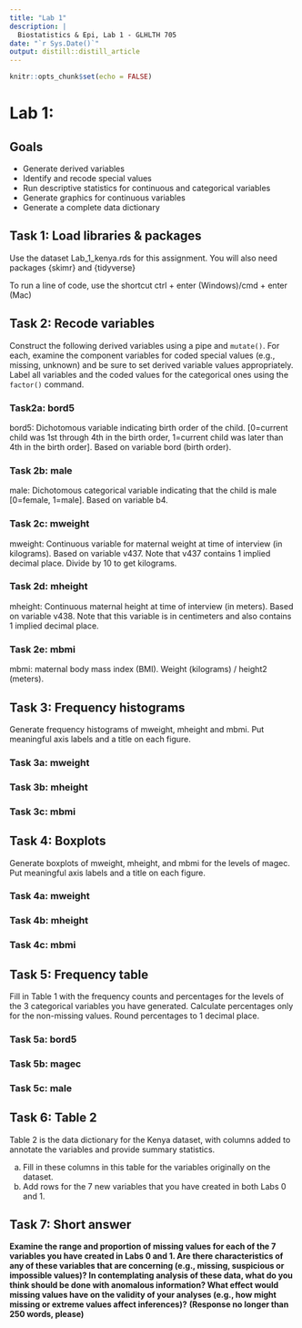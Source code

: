 ```yaml
---
title: "Lab 1"
description: |
  Biostatistics & Epi, Lab 1 - GLHLTH 705
date: "`r Sys.Date()`"
output: distill::distill_article
---
```


```r
knitr::opts_chunk$set(echo = FALSE)
```


# Lab 1: {.tabset}

## Goals

* Generate derived variables
* Identify and recode special values 
* Run descriptive statistics for continuous and categorical variables 
* Generate graphics for continuous variables 
* Generate a complete data dictionary

## Task 1: Load libraries & packages

Use the dataset Lab_1_kenya.rds for this assignment. You will also need packages {skimr} and {tidyverse}


To run a line of code, use the shortcut ctrl + enter (Windows)/cmd + enter (Mac)


## Task 2: Recode variables

Construct the following derived variables using a pipe and `mutate()`. For each, examine the component variables for coded special values (e.g., missing, unknown) and be sure to set derived variable values appropriately.  Label all variables and the coded values for the categorical ones using the `factor()` command.

### Task2a: bord5

bord5: Dichotomous variable indicating birth order of the child. [0=current child was 1st through 4th in the birth order, 1=current child was later than 4th in the birth order]. Based on variable bord (birth order).


### Task 2b: male

male: Dichotomous categorical variable indicating that the child is male [0=female, 1=male]. Based on variable b4.


### Task 2c: mweight

mweight: Continuous variable for maternal weight at time of interview (in kilograms). Based on variable v437. Note that v437 contains 1 implied decimal place. Divide by 10 to get kilograms. 


### Task 2d: mheight

mheight:  Continuous maternal height at time of interview (in meters). Based on variable v438. Note that this variable is in centimeters and also contains 1 implied decimal place.



### Task 2e: mbmi

mbmi: maternal body mass index (BMI).  Weight (kilograms) / height2 (meters). 



## Task 3: Frequency histograms

Generate frequency histograms of mweight, mheight and mbmi.  Put meaningful axis labels and a title on each figure.


### Task 3a: mweight


### Task 3b: mheight


### Task 3c: mbmi


## Task 4: Boxplots

Generate boxplots of mweight, mheight, and mbmi for the levels of magec. Put meaningful axis labels and a title on each figure.

### Task 4a: mweight


### Task 4b: mheight



### Task 4c: mbmi



## Task 5: Frequency table

Fill in Table 1 with the frequency counts and percentages for the levels of the 3 categorical variables you have generated. Calculate percentages only for the non-missing values. Round percentages to 1 decimal place.

### Task 5a: bord5


### Task 5b: magec


### Task 5c: male



## Task 6: Table 2

Table 2 is the data dictionary for the Kenya dataset, with columns added to annotate the variables and provide summary statistics.

a.	Fill in these columns in this table for the variables originally on the dataset.
b.	Add rows for the 7 new variables that you have created in both Labs 0 and 1.


## Task 7: Short answer

__Examine the range and proportion of missing values for each of the 7 variables you have created in Labs 0 and 1. Are there characteristics of any of these variables that are concerning (e.g., missing, suspicious or impossible values)? In contemplating analysis of these data, what do you think should be done with anomalous information? What effect would missing values have on the validity of your analyses (e.g., how might missing or extreme values affect inferences)?__
__(Response no longer than 250 words, please)__






